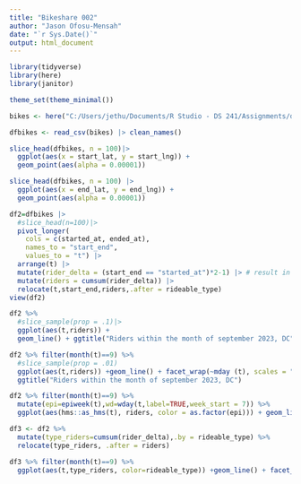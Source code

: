 ```yaml
---
title: "Bikeshare 002"
author: "Jason Ofosu-Mensah"
date: "`r Sys.Date()`"
output: html_document
---
```


```r
library(tidyverse)
library(here)
library(janitor)
```
```r
theme_set(theme_minimal())
```


```r
bikes <- here("C:/Users/jethu/Documents/R Studio - DS 241/Assignments/ds241_f23/data_raw", "202309-capitalbikeshare-tripdata.zip")

dfbikes <- read_csv(bikes) |> clean_names()
```

```r
slice_head(dfbikes, n = 100)|>
  ggplot(aes(x = start_lat, y = start_lng)) +
  geom_point(aes(alpha = 0.00001))

slice_head(dfbikes, n = 100) |>
  ggplot(aes(x = end_lat, y = end_lng)) +
  geom_point(aes(alpha = 0.00001))
```

```r
df2=dfbikes |>
  #slice_head(n=100)|>
  pivot_longer(
    cols = c(started_at, ended_at),
    names_to = "start_end",
    values_to = "t") |>
  arrange(t) |>
  mutate(rider_delta = (start_end == "started_at")*2-1) |> # result in +/-1s
  mutate(riders = cumsum(rider_delta)) |>
  relocate(t,start_end,riders,.after = rideable_type)
view(df2)

```

```r
df2 %>%
  #slice_sample(prop = .1)|>
  ggplot(aes(t,riders)) +
  geom_line() + ggtitle("Riders within the month of september 2023, DC")
```
```r
df2 %>% filter(month(t)==9) %>%
  #slice_sample(prop = .01)
  ggplot(aes(t,riders)) +geom_line() + facet_wrap(~mday (t), scales = "free_x",ncol = 7)+
  ggtitle("Riders within the month of september 2023, DC")
```

```r
df2 %>% filter(month(t)==9) %>%
  mutate(epi=epiweek(t),wd=wday(t,label=TRUE,week_start = 7)) %>%
  ggplot(aes(hms::as_hms(t), riders, color = as.factor(epi))) + geom_line(alpha = .7) + facet_wrap(~wd, scales = "free_x",ncol = 7)
```
```r
df3 <- df2 %>%
  mutate(type_riders=cumsum(rider_delta),.by = rideable_type) %>%
  relocate(type_riders, .after = riders)
```
```r
df3 %>% filter(month(t)==9) %>%
  ggplot(aes(t,type_riders, color=rideable_type)) +geom_line() + facet_wrap(~mday (t), scales = "free_x",ncol = 7)
```

